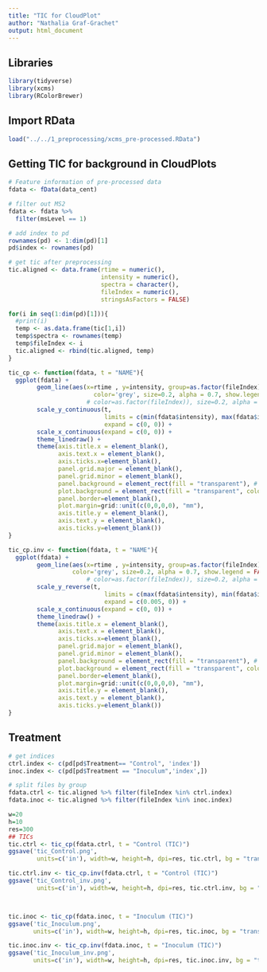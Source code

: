 ```yaml
---
title: "TIC for CloudPlot"
author: "Nathalia Graf-Grachet"
output: html_document
---
```


## Libraries

```r
library(tidyverse)
library(xcms)
library(RColorBrewer)
```


## Import RData

```r
load("../../1_preprocessing/xcms_pre-processed.RData")
```


## Getting TIC for background in CloudPlots

```r
# Feature information of pre-processed data
fdata <- fData(data_cent)

# filter out MS2
fdata <- fdata %>% 
  filter(msLevel == 1)

# add index to pd
rownames(pd) <- 1:dim(pd)[1]
pd$index <- rownames(pd)

# get tic after preprocessing
tic.aligned <- data.frame(rtime = numeric(),
                          intensity = numeric(), 
                          spectra = character(), 
                          fileIndex = numeric(),
                          stringsAsFactors = FALSE) 

for(i in seq(1:dim(pd)[1])){
  #print(i)
  temp <- as.data.frame(tic[1,i])
  temp$spectra <- rownames(temp)
  temp$fileIndex <- i
  tic.aligned <- rbind(tic.aligned, temp)
}
```

```r
tic_cp <- function(fdata, t = "NAME"){
  ggplot(fdata) + 
        geom_line(aes(x=rtime , y=intensity, group=as.factor(fileIndex)),
                        color='grey', size=0.2, alpha = 0.7, show.legend = FALSE) +
                      # color=as.factor(fileIndex)), size=0.2, alpha = 0.5, show.legend = FALSE) +
        scale_y_continuous(t, 
                           limits = c(min(fdata$intensity), max(fdata$intensity)),
                           expand = c(0, 0)) +
        scale_x_continuous(expand = c(0, 0)) +
        theme_linedraw() + 
        theme(axis.title.x = element_blank(), 
              axis.text.x = element_blank(), 
              axis.ticks.x=element_blank(),
              panel.grid.major = element_blank(), 
              panel.grid.minor = element_blank(),
              panel.background = element_rect(fill = "transparent"), # bg of the panel
              plot.background = element_rect(fill = "transparent", color = NA),
              panel.border=element_blank(), 
              plot.margin=grid::unit(c(0,0,0,0), "mm"),
              axis.title.y = element_blank(), 
              axis.text.y = element_blank(), 
              axis.ticks.y=element_blank())
}

tic_cp.inv <- function(fdata, t = "NAME"){
  ggplot(fdata) + 
        geom_line(aes(x=rtime , y=intensity, group=as.factor(fileIndex)),
                  color='grey', size=0.2, alpha = 0.7, show.legend = FALSE) +
                      # color=as.factor(fileIndex)), size=0.2, alpha = 0.5, show.legend = FALSE) +
        scale_y_reverse(t, 
                           limits = c(max(fdata$intensity), min(fdata$intensity)),
                           expand = c(0.005, 0)) +
        scale_x_continuous(expand = c(0, 0)) +
        theme_linedraw() + 
        theme(axis.title.x = element_blank(), 
              axis.text.x = element_blank(), 
              axis.ticks.x=element_blank(),
              panel.grid.major = element_blank(), 
              panel.grid.minor = element_blank(),
              panel.background = element_rect(fill = "transparent"), # bg of the panel
              plot.background = element_rect(fill = "transparent", color = NA),
              panel.border=element_blank(), 
              plot.margin=grid::unit(c(0,0,0,0), "mm"),
              axis.title.y = element_blank(), 
              axis.text.y = element_blank(), 
              axis.ticks.y=element_blank())
}
```

## Treatment

```r
# get indices
ctrl.index <- c(pd[pd$Treatment== "Control", 'index'])
inoc.index <- c(pd[pd$Treatment == "Inoculum",'index',])

# split files by group
fdata.ctrl <- tic.aligned %>% filter(fileIndex %in% ctrl.index)
fdata.inoc <- tic.aligned %>% filter(fileIndex %in% inoc.index)

w=20
h=10
res=300
## TICs
tic.ctrl <- tic_cp(fdata.ctrl, t = "Control (TIC)")
ggsave('tic_Control.png', 
        units=c('in'), width=w, height=h, dpi=res, tic.ctrl, bg = "transparent")

tic.ctrl.inv <- tic_cp.inv(fdata.ctrl, t = "Control (TIC)")
ggsave('tic_Control_inv.png', 
        units=c('in'), width=w, height=h, dpi=res, tic.ctrl.inv, bg = "transparent")



tic.inoc <- tic_cp(fdata.inoc, t = "Inoculum (TIC)")
ggsave('tic_Inoculum.png', 
       units=c('in'), width=w, height=h, dpi=res, tic.inoc, bg = "transparent")

tic.inoc.inv <- tic_cp.inv(fdata.inoc, t = "Inoculum (TIC)")
ggsave('tic_Inoculum_inv.png', 
       units=c('in'), width=w, height=h, dpi=res, tic.inoc.inv, bg = "transparent")
```

